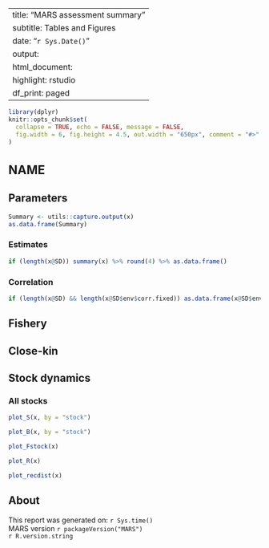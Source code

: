 
---
title: "MARS assessment summary"
subtitle: Tables and Figures
date: "`r Sys.Date()`"
output:
  html_document:
    highlight: rstudio
    df_print: paged
---

<style type="text/css">
h1 { /* Header 1 */
  font-size: 24px;
}
</style>

```r
library(dplyr)
knitr::opts_chunk$set(
  collapse = TRUE, echo = FALSE, message = FALSE,
  fig.width = 6, fig.height = 4.5, out.width = "650px", comment = "#>"
)
```

# NAME {.tabset}

## Parameters

```r
Summary <- utils::capture.output(x)
as.data.frame(Summary)
```

### Estimates 

```r
if (length(x@SD)) summary(x) %>% round(4) %>% as.data.frame()
```

### Correlation

```r
if (length(x@SD) && length(x@SD$env$corr.fixed)) as.data.frame(x@SD$env$corr.fixed)
```

<!-- *ADD HESSIAN RMD* -->

## Fishery {.tabset}

<!-- *ADD FISHERY RMD* -->

<!-- *ADD SURVEY RMD* -->

<!-- *ADD SC RMD* -->

## Close-kin

<!-- *ADD TAG MOV RMD* -->

## Stock dynamics {.tabset}

### All stocks

```r
plot_S(x, by = "stock")
```

```r
plot_B(x, by = "stock")
```

```r
plot_Fstock(x)
```

```r
plot_R(x)
```

```r
plot_recdist(x)
```

<!-- *ADD IND STOCK RMD* -->

<!-- *ADD STOCK REGION RMD* -->

<!-- *ADD MOVEMENT RMD* -->


## About

This report was generated on: `r Sys.time()`<br />
MARS version `r packageVersion("MARS")`<br />
`r R.version.string`
